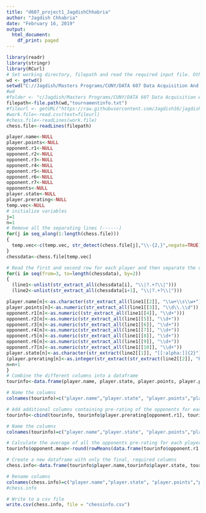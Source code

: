 ---
title: "d607_project1_JagdishChhabria"
author: "Jagdish Chhabria"
date: "February 16, 2019"
output:
  html_document:
    df_print: paged
---


```{r}
library(readr)
library(stringr)
library(RCurl)
# Set working directory, filepath and read the required input file. Other users can modify the working directory to one on their computer with the required input file
wd <- getwd()
setwd("C://Jagdish/Masters Programs/CUNY/DATA 607 Data Acquisition And Management/Week3")
#wd
#folder <- "c/Jagdish/Masters Programs/CUNY/DATA 607 Data Acquisition And Management/Week3"
filepath<-file.path(wd,"tournamentinfo.txt")
#fileurl <- getURL("https://raw.githubusercontent.com/Jagdish16/jagdish_r_repo/master/DATA607/Week3/tournamentinfo.txt")
#work.file<-read.csv(text=fileurl)
#chess.file<-readLines(work.file)
chess.file<-readLines(filepath)

player.name<-NULL
player.points<-NULL
opponent.r1<-NULL
opponent.r2<-NULL
opponent.r3<-NULL
opponent.r4<-NULL
opponent.r5<-NULL
opponent.r6<-NULL
opponent.r7<-NULL
opponents<-NULL
player.state<-NULL
player.prerating<-NULL
temp.vec<-NULL
# initialize variables
j=1
n=1
# Remove all the separating lines (------)
for(j in seq_along(1:length(chess.file)))
{
  temp.vec<-c(temp.vec, str_detect(chess.file[j],"\\-{2,}",negate=TRUE))
} 
chessdata<-chess.file[temp.vec]

# Read the first and second row for each player and then separate the different columns
for(i in seq(from=3, to=length(chessdata), by=2))
{
  (line1<-unlist(str_extract_all(chessdata[i], "\\|?.+?\\|")))
  (line2<-unlist(str_extract_all(chessdata[i+1], "\\|?.+?\\|")))

player.name[n]<-as.character(str_extract_all(line1[[2]], "\\w+\\s\\w+"))
player.points[n]<-as.numeric(str_extract_all(line1[[3]], "\\d\\.\\d"))
opponent.r1[n]<-as.numeric((str_extract_all(line1[[4]], "\\d+")))
opponent.r2[n]<-as.numeric(str_extract_all(line1[[5]], "\\d+"))
opponent.r3[n]<-as.numeric(str_extract_all(line1[[6]], "\\d+"))
opponent.r4[n]<-as.numeric(str_extract_all(line1[[7]], "\\d+"))
opponent.r5[n]<-as.numeric(str_extract_all(line1[[8]], "\\d+"))
opponent.r6[n]<-as.numeric(str_extract_all(line1[[9]], "\\d+"))
opponent.r7[n]<-as.numeric(str_extract_all(line1[[10]], "\\d+"))
player.state[n]<-as.character(str_extract(line2[[1]], "[[:alpha:]]{2}"))
(player.prerating[n]<-as.integer(str_extract(str_extract(line2[[2]], "R:[[:space:]]+\\d+"), "\\d+")))
n=n+1
}
# Combine the different columns into a dataframe
tourinfo<-data.frame(player.name, player.state, player.points, player.prerating, opponent.r1, opponent.r2, opponent.r3, opponent.r4, opponent.r5, opponent.r6, opponent.r7)

# Name the columns
colnames(tourinfo)=c("player.name","player.state", "player.points","player.prerating", "opponent.r1", "opponent.r2", "opponent.r3","opponent.r4","opponent.r5","opponent.r6", "opponent.r7")

# Add additional columns containing pre-rating of the opponents for each round
tourinfo<-cbind(tourinfo, tourinfo$player.prerating[opponent.r1], tourinfo$player.prerating[opponent.r2],tourinfo$player.prerating[opponent.r3],tourinfo$player.prerating[opponent.r4],tourinfo$player.prerating[opponent.r5], tourinfo$player.prerating[opponent.r6],tourinfo$player.prerating[opponent.r7])

# Name the columns
colnames(tourinfo)=c("player.name","player.state", "player.points","player.prerating", "opponent.r1", "opponent.r2", "opponent.r3","opponent.r4","opponent.r5","opponent.r6", "opponent.r7", "opponent.r1.prerating", "opponent.r2.prerating", "opponent.r3.prerating","opponent.r4.prerating","opponent.r5.prerating","opponent.r6.prerating", "opponent.r7.prerating")

# Calculate the average of all the opponents pre-rating for each player
tourinfo$opponent.mean<-round(rowMeans(data.frame(tourinfo$opponent.r1.prerating,tourinfo$opponent.r2.prerating,tourinfo$opponent.r3.prerating,tourinfo$opponent.r4.prerating,tourinfo$opponent.r5.prerating,tourinfo$opponent.r6.prerating,tourinfo$opponent.r7.prerating),na.rm = TRUE),2)

# Create a new dataframe with only the final, required columns
chess.info<-data.frame(tourinfo$player.name,tourinfo$player.state, tourinfo$player.points, tourinfo$player.prerating, tourinfo$opponent.mean)

# Rename columns
colnames(chess.info)=c("player.name","player.state", "player.points","player.prerating", "opponent.mean.prerating")
#chess.info

# Write to a csv file
write.csv(chess.info, file = "chessinfo.csv")

```


